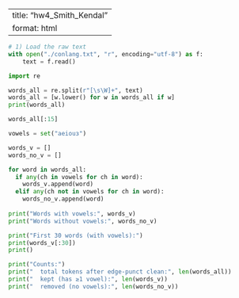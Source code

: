 ```python

```

---
title: "hw4_Smith_Kendal"
format: html
---

```python
# 1) Load the raw text
with open("./conlang.txt", "r", encoding="utf-8") as f:
    text = f.read()
```

```python
import re 

words_all = re.split(r"[\s\W]+", text)
words_all = [w.lower() for w in words_all if w]
print(words_all)
```

```python
words_all[:15]
```

```python
vowels = set("aeiouɜ")

words_v = []
words_no_v = []

for word in words_all:
  if any(ch in vowels for ch in word):
    words_v.append(word)
  elif any(ch not in vowels for ch in word):
    words_no_v.append(word)
    
print("Words with vowels:", words_v)
print("Words without vowels:", words_no_v)

```

```python
print("First 30 words (with vowels):")
print(words_v[:30])
print()

print("Counts:")
print("  total tokens after edge-punct clean:", len(words_all))
print("  kept (has ≥1 vowel):", len(words_v))
print("  removed (no vowels):", len(words_no_v))
```
